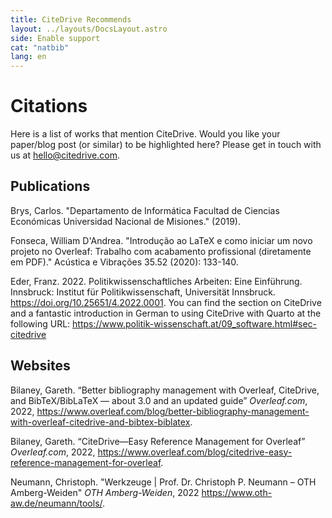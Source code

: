 ```yaml
---
title: CiteDrive Recommends
layout: ../layouts/DocsLayout.astro
side: Enable support
cat: "natbib"
lang: en
---
```


# Citations

Here is a list of works that mention CiteDrive. Would you like your paper/blog post (or similar) to be highlighted here? Please get in touch with us at [hello@citedrive.com](hello@citedrive.com).

## Publications

Brys, Carlos. "Departamento de Informática Facultad de Ciencias Económicas Universidad Nacional de Misiones." (2019).

Fonseca, William D'Andrea. "Introdução ao LaTeX e como iniciar um novo projeto no Overleaf: Trabalho com acabamento profissional (diretamente em PDF)." Acústica e Vibrações 35.52 (2020): 133-140.

Eder, Franz. 2022. Politikwissenschaftliches Arbeiten: Eine Einführung. Innsbruck: Institut für Politikwissenschaft, Universität Innsbruck. https://doi.org/10.25651/4.2022.0001. 
    You can find the section on CiteDrive and a fantastic introduction in German to using CiteDrive with Quarto at the following URL: https://www.politik-wissenschaft.at/09_software.html#sec-citedrive
    
    


## Websites

Bilaney, Gareth. “Better bibliography management with Overleaf, CiteDrive, and BibTeX/BibLaTeX — about 3.0 and an updated guide” *Overleaf.com*, 2022, https://www.overleaf.com/blog/better-bibliography-management-with-overleaf-citedrive-and-bibtex-biblatex.

Bilaney, Gareth. “CiteDrive—Easy Reference Management for Overleaf” *Overleaf.com*, 2022, https://www.overleaf.com/blog/citedrive-easy-reference-management-for-overleaf.

Neumann, Christoph. "Werkzeuge | Prof. Dr. Christoph P. Neumann – OTH Amberg-Weiden" *OTH Amberg-Weiden*, 2022 https://www.oth-aw.de/neumann/tools/.
